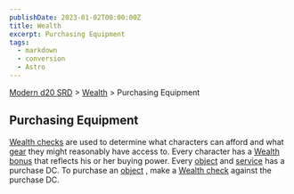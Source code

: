 ```yaml
---
publishDate: 2023-01-02T00:00:00Z
title: Wealth
excerpt: Purchasing Equipment
tags:
  - markdown
  - conversion
  - Astro
---
```


[Modern d20 SRD](/#modernD20) > [Wealth](modern-d20-srd-wealth-index) > Purchasing Equipment

## Purchasing Equipment

[Wealth checks](modern-d20-srd-wealth-wealth-check)
are used to determine what characters can afford and what
[gear](modern-d20-srd-equipment-index)
they might reasonably have access to. Every character has a
[Wealth bonus](modern-d20-srd-wealth-wealth-bonus)
that reflects his or her buying power. Every
[object](modern-d20-srd-equipment-equipment-general)
and
[service](modern-d20-srd-equipment-services)
has a purchase DC. To purchase an
[object](modern-d20-srd-equipment-equipment-general)
, make a
[Wealth check](modern-d20-srd-wealth-wealth-check)
against the purchase DC.
